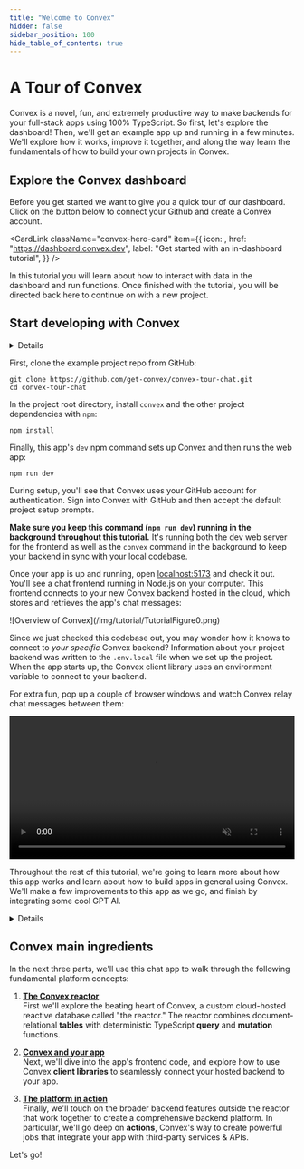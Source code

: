 ```yaml
---
title: "Welcome to Convex"
hidden: false
sidebar_position: 100
hide_table_of_contents: true
---
```



# A Tour of Convex

Convex is a novel, fun, and extremely productive way to make backends for your
full-stack apps using 100% TypeScript. So first, let's explore the dashboard!
Then, we'll get an example app up and running in a few minutes. We'll explore
how it works, improve it together, and along the way learn the fundamentals of
how to build your own projects in Convex.

## Explore the Convex dashboard

Before you get started we want to give you a quick tour of our dashboard. Click
on the button below to connect your Github and create a Convex account.

<CardLink
  className="convex-hero-card"
  item={{
    icon: <RocketIcon height={40} />,
    href: "https://dashboard.convex.dev",
    label: "Get started with an in-dashboard tutorial",
  }}
/>

In this tutorial you will learn about how to interact with data in the dashboard
and run functions. Once finished with the tutorial, you will be directed back
here to continue on with a new project.

## Start developing with Convex

<Details summary="Before you begin: You'll need Node.js 16+ and Git">

Ensure you have Node.js version 16 or greater installed on your computer. You
can check your version of Node.js by running `node --version` in your terminal.
If you don't have the appropriate version of Node.js installed,
[install it from the Node.js website.](https://nodejs.org/en)

In addition, this walkthrough requires Git, so verify you have it installed by
running `git -v` in your terminal. If not, head over to the
[Git website](https://git-scm.com/book/en/v2/Getting-Started-Installing-Git) for
installation instructions.

</Details>

First, clone the example project repo from GitHub:

```shell
git clone https://github.com/get-convex/convex-tour-chat.git
cd convex-tour-chat
```

In the project root directory, install `convex` and the other project
dependencies with `npm`:

```shell
npm install
```

Finally, this app's `dev` npm command sets up Convex and then runs the web app:

```shell
npm run dev
```

During setup, you'll see that Convex uses your GitHub account for
authentication. Sign into Convex with GitHub and then accept the default project
setup prompts.

**Make sure you keep this command (`npm run dev`) running in the background
throughout this tutorial.** It's running both the dev web server for the
frontend as well as the `convex` command in the background to keep your backend
in sync with your local codebase.

Once your app is up and running, open [localhost:5173](http://localhost:5173)
and check it out. You'll see a chat frontend running in Node.js on your
computer. This frontend connects to your new Convex backend hosted in the cloud,
which stores and retrieves the app's chat messages:

<div className="center-image" style={{ maxWidth: "700px" }}>
  ![Overview of Convex](/img/tutorial/TutorialFigure0.png)
</div>

<Admonition type="info">

Since we just checked this codebase out, you may wonder how it knows to connect
to _your specific_ Convex backend? Information about your project backend was
written to the `.env.local` file when we set up the project. When the app starts
up, the Convex client library uses an environment variable to connect to your
backend.

</Admonition>

For extra fun, pop up a couple of browser windows and watch Convex relay chat
messages between them:

<video autoPlay playsInline muted loop width="100%">
  <source src="/img/tutorial/who-chat.mp4" type="video/mp4" />
  <p>
    Screen recording of two different chat windows side-by-side with messages
    popping up instantly
  </p>
</video>

Throughout the rest of this tutorial, we're going to learn more about how this
app works and learn about how to build apps in general using Convex. We'll make
a few improvements to this app as we go, and finish by integrating some cool GPT
AI.

<Details summary="Dive into more projects first?">

If instead you want to see other example projects, head on over to our
[Template Gallery](https://convex.dev/templates), or see our
[Quickstarts](/quickstarts).

<DocCardList
  items={[
    {
      label: "Browse the Template Gallery",
      href: "https://www.convex.dev/templates",
    },
    {
      label: "Get up & running with Quickstarts",
      href: "/quickstarts",
    },
  ]}
/>

We still recommend you make your way back here eventually to learn the basics
about how Convex works and how to "think in Convex." Most developers find that
once they master the concepts in this tutorial, they're extremely comfortable
making new application architectures on the platform.

</Details>

## Convex main ingredients

In the next three parts, we'll use this chat app to walk through the following
fundamental platform concepts:

1.  [**The Convex reactor**](/tutorial/reactor)<br /> First we'll explore the
    beating heart of Convex, a custom cloud-hosted reactive database called "the
    reactor." The reactor combines document-relational **tables** with
    deterministic TypeScript **query** and **mutation** functions.

2.  [**Convex and your app**](/tutorial/client)<br /> Next, we'll dive into the
    app's frontend code, and explore how to use Convex **client libraries** to
    seamlessly connect your hosted backend to your app.

3.  [**The platform in action**](/tutorial/actions)<br /> Finally, we'll touch
    on the broader backend features outside the reactor that work together to
    create a comprehensive backend platform. In particular, we'll go deep on
    **actions**, Convex's way to create powerful jobs that integrate your app
    with third-party services & APIs.

Let's go!
